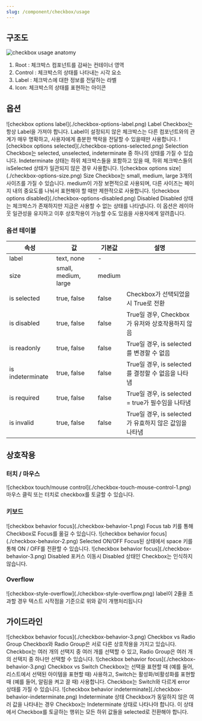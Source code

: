 ```yaml
---
slug: /component/checkbox/usage
---
```


## 구조도

![checkbox usage anatomy](./checkbox-usage-anatomy.png)

1. Root : 체크박스 컴포넌트를 감싸는 컨테이너 영역
2. Control : 체크박스의 상태를 나타내는 시각 요소
3. Label : 체크박스에 대한 정보를 전달하는 라벨
4. Icon: 체크박스의 상태를 표현하는 아이콘

## 옵션

<HalfCard>
  <HalfCardImageCell>
    ![checkbox options label](./checkbox-options-label.png)
  </HalfCardImageCell>
  <HalfCardDescriptionCell>
    <HalfCardDescriptionTitle>Label</HalfCardDescriptionTitle>
    <HalfCardDescription>
      Checkbox는 항상 Label을 가져야 합니다. Label이 설정되지 않은 체크박스는
      다른 컴포넌트와의 관계가 매우 명확하고, 사용자에게 충분한 맥락을 전달할 수
      있을때만 사용합니다.
    </HalfCardDescription>
  </HalfCardDescriptionCell>
</HalfCard>

<HalfCard>
  <HalfCardImageCell>
    ![checkbox options selected](./checkbox-options-selected.png)
  </HalfCardImageCell>
  <HalfCardDescriptionCell>
    <HalfCardDescriptionTitle>Selection</HalfCardDescriptionTitle>
    <HalfCardDescription>
      Checkbox는 selected, unselected, indeterminate 중 하나의 상태를 가질 수
      있습니다. Indeterminate 상태는 하위 체크박스들을 포함하고 있을 때, 하위
      체크박스들의 isSelected 상태가 일관되지 않은 경우 사용합니다.
    </HalfCardDescription>
  </HalfCardDescriptionCell>
</HalfCard>

<HalfCard>
  <HalfCardImageCell>
    ![checkbox options size](./checkbox-options-size.png)
  </HalfCardImageCell>
  <HalfCardDescriptionCell>
    <HalfCardDescriptionTitle>Size</HalfCardDescriptionTitle>
    <HalfCardDescription>
      Checkbox는 small, medium, large 3개의 사이즈를 가질 수 있습니다. medium이
      가장 보편적으로 사용되며, 다른 사이즈는 페이지 내의 중요도를 나눠서
      표현해야 할 때만 제한적으로 사용합니다.
    </HalfCardDescription>
  </HalfCardDescriptionCell>
</HalfCard>

<HalfCard>
  <HalfCardImageCell>
    ![checkbox options disabled](./checkbox-options-disabled.png)
  </HalfCardImageCell>
  <HalfCardDescriptionCell>
    <HalfCardDescriptionTitle>Disabled</HalfCardDescriptionTitle>
    <HalfCardDescription>
      Disabled 상태는 체크박스가 존재하지만 지금은 사용할 수 없는 상태를
      나타냅니다. 이 옵션은 레이아웃 일관성을 유지하고 이후 상호작용이 가능할
      수도 있음을 사용자에게 알려줍니다.
    </HalfCardDescription>
  </HalfCardDescriptionCell>
</HalfCard>

### 옵션 테이블

| 속성             | 값                   | 기본값 | 설명                                                   |
| ---------------- | -------------------- | ------ | ------------------------------------------------------ |
| label            | text, none           | -      |                                                        |
| size             | small, medium, large | medium |                                                        |
| is selected      | true, false          | false  | Checkbox가 선택되었을 시 True로 전환                   |
| is disabled      | true, false          | false  | True일 경우, Checkbox가 유저와 상호작용하지 않음       |
| is readonly      | true, false          | false  | True일 경우, is selected를 변경할 수 없음              |
| is indeterminate | true, false          | false  | True일 경우, is selected를 결정할 수 없음을 나타냄     |
| is required      | true, false          | false  | True일 경우, is selected = true가 필수임을 나타냄      |
| is invalid       | true, false          | false  | True일 경우, is selected가 유효하지 않은 값임을 나타냄 |

## 상호작용

### 터치 / 마우스

<FullCard>
  <FullCardImageCell>
    ![checkbox touch/mouse control](./checkbox-touch-mouse-control-1.png)
  </FullCardImageCell>
  <FullCardDescription>
    마우스 클릭 또는 터치로 checkbox를 토글할 수 있습니다.
  </FullCardDescription>
</FullCard>

<br />

### 키보드

<HalfCard>
  <HalfCardImageCell>
    ![checkbox behavior focus](./checkbox-behavior-1.png)
  </HalfCardImageCell>
  <HalfCardDescriptionCell>
    <HalfCardDescriptionTitle>Focus</HalfCardDescriptionTitle>
    <HalfCardDescription>
      <Keyboard>tab</Keyboard> 키를 통해 Checkbox로 Focus를 옮길 수 있습니다.
    </HalfCardDescription>
  </HalfCardDescriptionCell>
</HalfCard>

<HalfCard>
  <HalfCardImageCell>
    ![checkbox behavior focus](./checkbox-behavior-2.png)
  </HalfCardImageCell>
  <HalfCardDescriptionCell>
    <HalfCardDescriptionTitle>Selected ON/OFF</HalfCardDescriptionTitle>
    <HalfCardDescription>
      Focus된 상태에서 <Keyboard>space</Keyboard> 키를 통해 ON / OFF를 전환할 수
      있습니다.
    </HalfCardDescription>
  </HalfCardDescriptionCell>
</HalfCard>

<HalfCard>
  <HalfCardImageCell>
    ![checkbox behavior focus](./checkbox-behavior-3.png)
  </HalfCardImageCell>
  <HalfCardDescriptionCell>
    <HalfCardDescriptionTitle>Disabled</HalfCardDescriptionTitle>
    <HalfCardDescription>
      포커스 이동시 Disabled 상태인 Checkbox는 인식하지 않습니다.
    </HalfCardDescription>
  </HalfCardDescriptionCell>
</HalfCard>

### Overflow

<FullCard>
  <FullCardImageCell>
    ![checkbox-style-overflow](./checkbox-style-overflow.png)
  </FullCardImageCell>
  <FullCardDescription>
    label이 2줄을 초과할 경우 텍스트 시작점을 기준으로 위와 같이 개행처리됩니다
  </FullCardDescription>
</FullCard>

## 가이드라인

<HalfCard>
  <HalfCardImageCell>
    ![checkbox behavior focus](./checkbox-behavior-3.png)
  </HalfCardImageCell>
  <HalfCardDescriptionCell>
    <HalfCardDescriptionTitle>Checkbox vs Radio Group</HalfCardDescriptionTitle>
    <HalfCardDescription>
      Checkbox와 Radio Group은 서로 다른 상호작용을 가지고 있습니다. Checkbox는
      여러 개의 선택지 중 여러 개를 선택할 수 있고, Radio Group은 여러 개의
      선택지 중 하나만 선택할 수 있습니다.
    </HalfCardDescription>
  </HalfCardDescriptionCell>
</HalfCard>

<HalfCard>
  <HalfCardImageCell>
    ![checkbox behavior focus](./checkbox-behavior-3.png)
  </HalfCardImageCell>
  <HalfCardDescriptionCell>
    <HalfCardDescriptionTitle>Checkbox vs Switch</HalfCardDescriptionTitle>
    <HalfCardDescription>
      Checkbox는 선택을 표현할 때 (예를 들어, 리스트에서 선택된 아이템을 표현할
      때) 사용하고, Switch는 활성화/비활성화를 표현할 때 (예를 들어, 알림을 켜고
      끌 때) 사용합니다. Checkbox는 Switch와 다르게 error 상태를 가질 수
      있습니다.
    </HalfCardDescription>
  </HalfCardDescriptionCell>
</HalfCard>

<HalfCard>
  <HalfCardImageCell>
    ![checkbox behavior indeterminate](./checkbox-behavior-indeterminate.png)
  </HalfCardImageCell>
  <HalfCardDescriptionCell>
    <HalfCardDescriptionTitle>Indeterminate 상태</HalfCardDescriptionTitle>
    <HalfCardDescription>
      Checkbox가 동일하지 않은 여러 값을 나타내는 경우 Checkbox는 Indeterminate
      상태로 나타나야 합니다. 이 상태에서 Checkbox를 토글하는 행위는 모든 하위
      값들을 selected로 전환해야 합니다.
    </HalfCardDescription>
  </HalfCardDescriptionCell>
</HalfCard>
